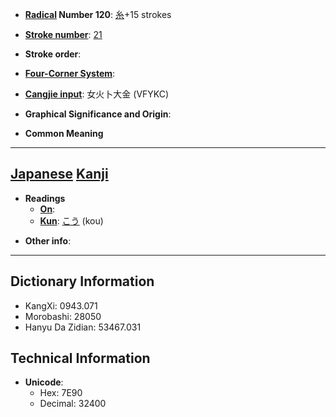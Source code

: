 * '''[[Wiktionary:Chinese radical index| Radical]] Number 120''': [[Wiktionary:Chinese radical index 糸|糸]]+15 strokes

* '''[[Wiktionary:Chinese total strokes index|Stroke number]]''': [[Wiktionary:Chinese total strokes index 21|21]]

* '''Stroke order''': 

* '''[[Wiktionary:Chinese four corner index|Four-Corner System]]''': 

* '''[[Wiktionary:Chinese Cangjie index|Cangjie input]]''': 女火卜大金 (VFYKC)

* '''Graphical Significance and Origin''': 

* '''Common Meaning'''

----

== [[Japanese]] [[Kanji]] ==

* '''Readings'''
** '''[[On]]''': 
** '''[[Kun]]''': [[こう]] (kou)

* '''Other info''':  

----

== Dictionary Information ==

* KangXi: 0943.071
* Morobashi: 28050
* Hanyu Da Zidian: 53467.031

== Technical Information ==

* '''Unicode''':
** Hex: 7E90
** Decimal: 32400
